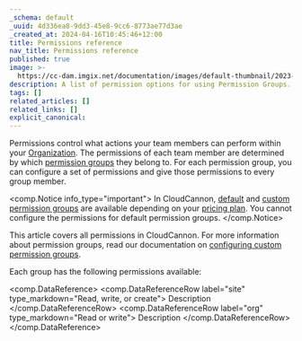 ```yaml
---
_schema: default
_uuid: 4d336ea8-9dd3-45e8-9cc6-8773ae77d3ae
_created_at: 2024-04-16T10:45:46+12:00
title: Permissions reference
nav_title: Permissions reference
published: true
image: >-
  https://cc-dam.imgix.net/documentation/images/default-thumbnail/2023-Q4/CloudCannon-Documentation-Thumbnail.png
description: A list of permission options for using Permission Groups.
tags: []
related_articles: []
related_links: []
explicit_canonical:
---
```

Permissions control what actions your team members can perform within your [Organization](/documentation/articles/what-is-an-organization/). The permissions of each team member are determined by which [permission groups](/documentation/articles/default-permission-groups/) they belong to. For each permission group, you can configure a set of permissions and give those permissions to every group member.

<comp.Notice info_type="important">
  In CloudCannon, [default](/documentation/articles/default-permission-groups/) and [custom permission groups](/documentation/articles/create-a-permission-group/) are available depending on your [pricing plan](/pricing/). You cannot configure the permissions for default permission groups.
</comp.Notice>

This article covers all permissions in CloudCannon. For more information about permission groups, read our documentation on [configuring custom permission groups](/documentation/articles/configure-custom-permission-groups/).

Each group has the following permissions available:

<comp.DataReference>
  <comp.DataReferenceRow label="site" type_markdown="Read, write, or create">
    Description
  </comp.DataReferenceRow>
  <comp.DataReferenceRow label="org" type_markdown="Read or write">
    Description
  </comp.DataReferenceRow>
</comp.DataReference>